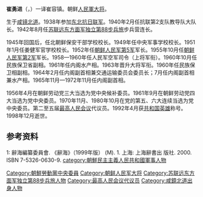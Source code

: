'''崔勇进'''（{{lang-ko|최용진}}，{{bd|1911年||1998年|catIdx=C}}）一译崔容镇。朝鲜[[朝鲜次帅列表|人民軍大将]]。

生于[[咸镜北道|咸镜北道]]。1938年参加[[东北抗日联军|东北抗日联军]]。1940年2月任抗联第2支队教导队大队长。1942年8月任[[苏联远东方面军独立第88步兵旅|苏联远东方面军独立第88步兵旅]]步兵营连长。

1945年回国后，任北朝鲜保安干部学校校长。1949年任中央军事学校校长。1951年1月任姜健军官学校校长。1952年任[[朝鲜人民军第5军|朝鲜人民军第5军]]军长。1955年10月任[[朝鲜人民军第2军|朝鲜人民军第2军]]军长。1958—1960年任人民军空军司令（上将军衔）。1960年10月任民族保卫省副相。1961年任内阁水产相。1963年晋升大将军衔。1960年任民族保卫相副相。1964年2月任内阁副首相兼交通运输委员会委员长；7月任内阁副首相兼水产相。1965年11月—1972年11月任内阁副首相。

1956年4月在朝鲜劳动党三大当选为党中央候补委员。1961年9月在朝鲜劳动党四大当选为党中央委员。1970年11月、1980年10月在党的第五、六大连续当选为党中央委员。第二至五届[[最高人民会议|最高人民会议]]代议员。1992年4月获[[共和国英雄_(朝鲜)|共和国英雄]]称号。1998年12月逝世。

==参考资料==
1: 辭海編纂委員會. 《辭海》（1999年版） (M). 1. 上海: 上海辭書出 版社. 2000. ISBN 7-5326-0630-9.
{{DEFAULTSORT:Cho}}
[[Category:朝鮮勞動黨中央委員|Category:朝鮮勞動黨中央委員]]
[[category:朝鮮民主主義人民共和國軍事人物|category:朝鮮民主主義人民共和國軍事人物]]
[[Category:朝鲜人民军大将|Category:朝鲜人民军大将]]
[[Category:苏联远东方面军独立第88步兵旅人物|Category:苏联远东方面军独立第88步兵旅人物]]
[[Category:最高人民会议代议员|Category:最高人民会议代议员]]
[[Category:咸鏡北道出身人物|Category:咸鏡北道出身人物]]